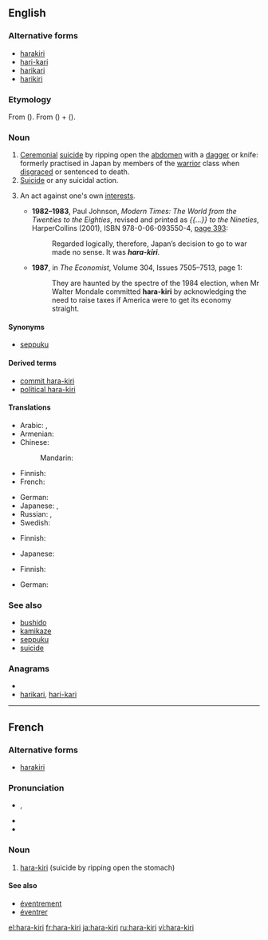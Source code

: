 ==English==
{{wikipedia}}

===Alternative forms===
* [[harakiri]]
* [[hari-kari]] {{qualifier|nonstandard}}
* [[harikari]] {{qualifier|nonstandard}}
* [[harikiri]]

===Etymology===
From {{etyl|ja}} {{term|腹切り|sc=Jpan|lang=ja}} ({{term|はらきり||tr=harakiri|sc=Jpan|lang=ja}}). From {{term|腹||[[belly]]|sc=Jpan|lang=ja}} ({{term|はら|tr=hara|sc=Jpan|lang=ja}}) + {{term|切る||[[cut]]|sc=Jpan|lang=ja}} ({{term|きる|tr=kiru|sc=Jpan|lang=ja}}).

===Noun===
{{en-noun|-}}

# [[ceremonial|Ceremonial]] [[suicide]] by ripping open the [[abdomen]] with a [[dagger]] or knife: formerly practised in Japan by members of the [[warrior]] class when [[disgrace]]d or sentenced to death.
# [[suicide|Suicide]] or any suicidal action.
# {{rfv-sense}} {{by extension|figuratively}} An act against one's own [[interest]]s.
#* '''1982–1983''', Paul Johnson, ''Modern Times: The World from the Twenties to the Eighties'',<sup >[http://books.google.com/books?id=PslmAAAAMAAJ ]</sup> revised and printed as ''{{...}} to the Nineties'', HarperCollins (2001), ISBN 978-0-06-093550-4, [http://books.google.com/books?id=39UGHZSaqxAC&pg=PA393&dq=hara-kiri page 393]:
#*: Regarded logically, therefore, Japan’s decision to go to war made no sense. It was '''''hara-kiri'''''.
#* '''1987''', in ''The Economist'', Volume 304, Issues 7505–7513,<sup >[http://books.google.com/books?id=p_DtAAAAMAAJ ]</sup> page 1:
#*: They are haunted by the spectre of the 1984 election, when Mr Walter Mondale committed '''hara-kiri''' by acknowledging the need to raise taxes if America were to get its economy straight.

====Synonyms====
* {{sense|ceremonial suicide by ripping open the abdomen}} [[seppuku]]

====Derived terms====
* [[commit hara-kiri]]
* [[political hara-kiri]]

====Translations====
{{trans-top|ceremonial suicide by ripping open the abdomen}}
* Arabic: {{t|ar|هاراكيري|m|tr=harakiiri}}, {{t|ar|هارا كيري|m|tr=haara kiiri}}
* Armenian: {{t-|hy|խարակիրի|tr=xarakiri}}
* Chinese:
*: Mandarin: {{t-|cmn|切腹|tr=qiēfù|sc=Hani}}
* Finnish: {{t-|fi|harakiri}}
* French: {{t+|fr|hara-kiri|m}}
{{trans-mid}}
* German: {{t+|de|Harakiri|n}}
* Japanese: {{t-|ja|腹切り|tr=[[はらきり]], harakiri}}, {{t+|ja|切腹|tr=[[せっぷく]], seppuku}}
* Russian: {{t+|ru|харакири|n|tr=xarakíri}} {{indeclinable}}, {{t-|ru|сэппуку|n|tr=seppúku}} {{indeclinable}}
* Swedish: {{t+|sv|harakiri}}
{{trans-bottom}}

{{trans-top|suicide}}
* Finnish: {{t-|fi|harakiri}}
{{trans-mid}}
* Japanese: {{t+|ja|自殺}}
{{trans-bottom}}

{{trans-top|self-destructive act}}
* Finnish: {{t-|fi|harakiri}}
{{trans-mid}}
* German: {{t+|de|Harakiri|n}}
{{trans-bottom}}

===See also===
* [[bushido]]
* [[kamikaze]]
* [[seppuku]]
* [[suicide]]

===Anagrams===
* {{alphagram|aahiikrr}}
* [[harikari#English|harikari]], [[hari-kari#English|hari-kari]]

----

==French==

===Alternative forms===
* [[harakiri]]

===Pronunciation===
* {{asph}} {{IPA|/a.ʁa ki.ʁi/|lang=fr}}, {{X-SAMPA|/a.Ra ki.Ri/}}
* {{rhymes|i|lang=fr}}
* {{homophones|harakiri|harakiris|hara-kiris|lang=fr}}

===Noun===
{{fr-noun|m}}

# [[#English|hara-kiri]] (suicide by ripping open the stomach)

====See also====
* [[éventrement]]
* [[éventrer]]

[[el:hara-kiri]]
[[fr:hara-kiri]]
[[ja:hara-kiri]]
[[ru:hara-kiri]]
[[vi:hara-kiri]]